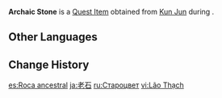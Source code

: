 {{About|the Quest Item from Zhongli's Story Quest Act II|the Quest Item from [[The Chasm (Area)|The Chasm]]|Archaic Stone (Says He Who Seeks Stone)}}
{{Item Infobox
|id           = 100831
|image        = Item Archaic Stone.png
|type         = Quest Items
|quality      = 4
|memento      = Yes
|description  = A rare ore mined from a deserted spot deep in the mountains.<br>This sort of ore can only be found in veins in the oldest mountains. Perhaps it is due to its extreme quality, but many merchants haven't even so much as heard of this rock.<br>The ore itself has incredible clarity and its colors are dazzling, almost seeming to glow with an inner light that brings out its blue-violet beauty, which is like the distant and lovely sunset sky.<br>The few scholars who understand its value gave it a most straightforward name &mdash; "Archaic Stone."<br>If you intend to give it as a gift, it would be best to give it to one who recognizes what they're receiving.
|source1      = [[Shifting Earth and Lost Threads Come to Light]]
}}
'''Archaic Stone''' is a [[Quest Item]] obtained from [[Kun Jun]] during {{Quest|Shifting Earth and Lost Threads Come to Light}}.

==Other Languages==
{{Other Languages
|en      = Archaic Stone
|zhs     = 老石
|zhs_rm  = Lǎoshí
|zht     = 老石
|zht_rm  = Lǎoshí
|ja      = 老石
|ja_rm   = Rouseki{{Assumed}}
|ko      = {{tt|노석|老石}}
|es      = Roca ancestral
|fr      = Pierre séculaire
|ru      = Староцвет
|th      = หินโบราณ
|th_rm   = Hin Boran
|vi      = {{tt|Lão Thạch|老石}}
|de      = Altstein
|id      = Batu Kuno
|pt      = Pedra Ancestral 
|tr      = Arkaik Taş
|it      = Pietra arcaica
}}

==Change History==
{{Change History|1.5}}

[[es:Roca ancestral]]
[[ja:老石]]
[[ru:Староцвет]]
[[vi:Lão Thạch]]